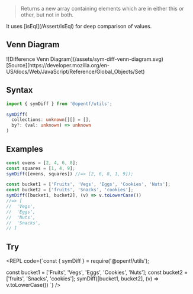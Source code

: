 
> Returns a new array containing elements which are in either this or other, but not in both.

<Callout type="info">
It uses [isEql](/Assert/isEql) for deep comparison of values.
</Callout>

## Venn Diagram
<div style={{padding: '15px', backgroundColor: 'white'}}>
  ![Difference Venn Diagram](/assets/sym-diff-venn-diagram.svg)
  <div style={{textAlign: 'right', fontSize: '14px'}}>
    [Source](https://developer.mozilla.org/en-US/docs/Web/JavaScript/Reference/Global_Objects/Set)
  </div>
</div>

## Syntax

```ts copy
import { symDiff } from '@opentf/utils';

symDiff(
  collections: unknown[][] = [],
  by?: (val: unknown) => unknown
)
```

## Examples

```ts
const evens = [2, 4, 6, 8];
const squares = [1, 4, 9];
symDiff([evens, squares]) //=> [2, 6, 8, 1, 9]);

const bucket1 = ['Fruits', 'Vegs', 'Eggs', 'Cookies', 'Nuts'];
const bucket2 = ['fruits', 'Snacks', 'cookies'];
symDiff([bucket1, bucket2], (v) => v.toLowerCase()) 
//=> [
//  'Vegs',
//  'Eggs',
//  'Nuts',
//  'Snacks',
// ]
```

## Try

<REPL code={`const { symDiff } = require('@opentf/utils');

const bucket1 = ['Fruits', 'Vegs', 'Eggs', 'Cookies', 'Nuts'];
const bucket2 = ['fruits', 'Snacks', 'cookies'];
symDiff([bucket1, bucket2], (v) => v.toLowerCase())
`} />
